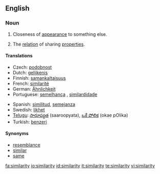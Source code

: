 {{wikipedia}}
==English==

===Noun===
{{en-noun|similarities}}

# Closeness of [[appearance]] to something else.
# {{philosophy}} The [[relation]] of sharing [[properties]].

====Translations====
{{top}}
* Czech: [[podobnost]] {{f}}
* Dutch: [[gelijkenis]] {{f}}
* Finnish: [[samankaltaisuus]]
* French: [[similarité]] {{f}}
* German: [[Ähnlichkeit]] {{f}}
* Portuguese: [[semelhança]] {{f}}, [[similardidade]] {{f}}
{{mid}}
* Spanish: [[similitud]], [[semejanza]]
* Swedish: [[likhet]]
* [[Telugu]]: [[సారూప్యత]] (saaroopyata), [[ఒకే పోలిక]] (okae pOlika)
* Turkish: [[benzeri]]
{{bottom}}

====Synonyms====

* [[resemblance]]
* [[similar]]
* [[same]]

[[fa:similarity]]
[[io:similarity]]
[[id:similarity]]
[[it:similarity]]
[[te:similarity]]
[[vi:similarity]]